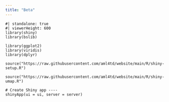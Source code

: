```yaml
---
title: "Beta"
---
```


```shinylive-r
#| standalone: true
#| viewerHeight: 600
library(shiny)
library(bslib)

library(ggplot2)
library(viridis)
library(dplyr)

source("https://raw.githubusercontent.com/aml4td/website/main/R/shiny-setup.R")

source("https://raw.githubusercontent.com/aml4td/website/main/R/shiny-umap.R")

# Create Shiny app ----
shinyApp(ui = ui, server = server)
```
